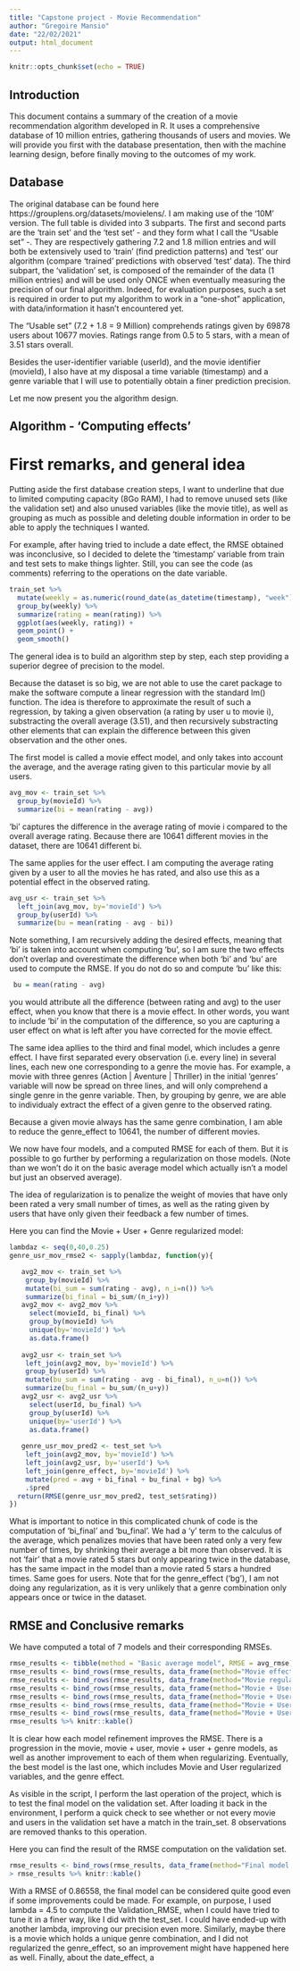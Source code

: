 ```yaml
---
title: "Capstone project - Movie Recommendation"
author: "Gregoire Mansio"
date: "22/02/2021"
output: html_document
---
```


```r
knitr::opts_chunk$set(echo = TRUE)
```

## Introduction

This document contains a summary of the creation of a movie recommendation algorithm developed in R.
It uses a comprehensive database of 10 million entries, gathering thousands of users and movies.
We will provide you first with the database presentation, then with the machine learning design, before finally moving to the outcomes of my work. 


## Database

The original database can be found here https://grouplens.org/datasets/movielens/. I am making use of the '10M' version.
The full table is divided into 3 subparts. The first and second parts are the 'train set' and the 'test set' - and they form what I call the "Usable set" -. They are respectively gathering 7.2 and 1.8 million entries and will both be extensively used to 'train' (find prediction patterns) and 'test' our algorithm (compare 'trained' predictions with observed 'test' data).
The third subpart, the 'validation' set, is composed of the remainder of the data (1 million entries) and will be used only ONCE when eventually measuring the precision of our final algorithm. Indeed, for evaluation purposes, such a set is required in order to put my algorithm to work in a "one-shot" application, with data/information it hasn't encountered yet.


The "Usable set" (7.2 + 1.8 = 9 Million) comprehends ratings given by 69878
users about 10677 movies. Ratings range from 0.5 to 5 stars, with a mean of 3.51 stars overall.

Besides the user-identifier variable (userId), and the movie identifier (movieId), I also have at my disposal a time variable (timestamp) and a genre variable that I will use to potentially obtain a finer prediction precision.

Let me now present you the algorithm design.


## Algorithm - 'Computing effects'
# First remarks, and general idea

Putting aside the first database creation steps, I want to underline that due to limited computing capacity (8Go RAM), I had to remove unused sets (like the validation set) and also unused variables (like the movie title), as well as grouping as much as possible and deleting double information in order to be able to apply the techniques I wanted. 

For example, after having tried to include a date effect, the RMSE obtained was inconclusive, so I decided to delete the 'timestamp' variable from train and test sets to make things lighter. Still, you can see the code (as comments) referring to the operations on the date variable.

```r
train_set %>%
  mutate(weekly = as.numeric(round_date(as_datetime(timestamp), "week"))) %>%
  group_by(weekly) %>%
  summarize(rating = mean(rating)) %>%
  ggplot(aes(weekly, rating)) +
  geom_point() +
  geom_smooth()
```


The general idea is to build an algorithm step by step, each step providing a superior degree of precision to the model. 

Because the dataset is so big, we are not able to use the caret package to make the software compute a linear regression with the standard lm() function. The idea is therefore to approximate the result of such a regression, by taking a given observation (a rating by user u to movie i), substracting the overall average (3.51), and then recursively substracting other elements that can explain the difference between this given observation and the other ones.

The first model is called a movie effect model, and only takes into account the average, and the average rating given to this particular movie by all users.

```r
avg_mov <- train_set %>% 
  group_by(movieId) %>% 
  summarize(bi = mean(rating - avg))
```

'bi' captures the difference in the average rating of movie i compared to the overall average rating. Because there are 10641 different movies in the dataset, there are 10641 different bi.

The same applies for the user effect.
I am computing the average rating given by a user to all the movies he has rated, and also use this as a potential effect in the observed rating.

```r
avg_usr <- train_set %>% 
  left_join(avg_mov, by='movieId') %>%
  group_by(userId) %>% 
  summarize(bu = mean(rating - avg - bi))
```

Note something, I am recursively adding the desired effects, meaning that 'bi' is taken into account when computing 'bu', so I am sure the two effects don't overlap and overestimate the difference when both 'bi' and 'bu' are used to compute the RMSE. If you do not do so and compute 'bu' like this: 

```r
 bu = mean(rating - avg)
```
you would attribute all the difference (between rating and avg) to the user effect, when you know that there is a movie effect. 
In other words, you want to include 'bi' in the computation of the difference, so you are capturing a user effect on what is left after you have corrected for the movie effect. 

The same idea apllies to the third and final model, which includes a genre effect.
I have first separated every observation (i.e. every line) in several lines, each new one corresponding to a genre the movie has. For example, a movie with three genres (Action | Aventure | Thriller) in the initial 'genres' variable will now be spread on three lines, and will only comprehend a single genre in the genre variable. Then, by grouping by genre, we are able to individualy extract the effect of a given genre to the observed rating.

Because a given movie always has the same genre combination, I am able to reduce the genre_effect to 10641, the number of different movies.


We now have four models, and a computed RMSE for each of them.
But it is possible to go further by performing a regularization on those models. (Note than we won't do it on the basic average model which actually isn't a model but just an observed average).

The idea of regularization is to penalize the weight of movies that have only been rated a very small number of times, as well as the rating given by users that have only given their feedback a few number of times.

Here you can find the Movie + User + Genre regularized model:

```r
lambdaz <- seq(0,40,0.25)
genre_usr_mov_rmse2 <- sapply(lambdaz, function(y){

   avg2_mov <- train_set %>%
    group_by(movieId) %>%
    mutate(bi_sum = sum(rating - avg), n_i=n()) %>%
    summarize(bi_final = bi_sum/(n_i+y))
   avg2_mov <- avg2_mov %>% 
     select(movieId, bi_final) %>% 
     group_by(movieId) %>% 
     unique(by='movieId') %>% 
     as.data.frame()
   
   avg2_usr <- train_set %>%
    left_join(avg2_mov, by='movieId') %>%
    group_by(userId) %>%
    mutate(bu_sum = sum(rating - avg - bi_final), n_u=n()) %>%
    summarize(bu_final = bu_sum/(n_u+y))
   avg2_usr <- avg2_usr %>% 
     select(userId, bu_final) %>% 
     group_by(userId) %>% 
     unique(by='userId') %>%
     as.data.frame()
   
   genre_usr_mov_pred2 <- test_set %>%
    left_join(avg2_mov, by='movieId') %>%
    left_join(avg2_usr, by='userId') %>%
    left_join(genre_effect, by='movieId') %>%
    mutate(pred = avg + bi_final + bu_final + bg) %>%
    .$pred
  return(RMSE(genre_usr_mov_pred2, test_set$rating))
})
```

What is important to notice in this complicated chunk of code is the computation of 'bi_final' and 'bu_final'. We had a 'y' term to the calculus of the average, which penalizes movies that have been rated only a very few number of times, by shrinking their average a bit more than observed. It is not 'fair' that a movie rated 5 stars but only appearing twice in the database, has the same impact in the model than a movie rated 5 stars a hundred times. Same goes for users. 
Note that for the genre_effect ('bg'), I am not doing any regularization, as it is very unlikely that a genre combination only appears once or twice in the dataset.

## RMSE and Conclusive remarks

We have computed a total of 7 models and their corresponding RMSEs.

```r
rmse_results <- tibble(method = "Basic average model", RMSE = avg_rmse)
rmse_results <- bind_rows(rmse_results, data_frame(method="Movie effect model", RMSE= mov_rmse))
rmse_results <- bind_rows(rmse_results, data_frame(method="Movie regularized model", RMSE= mov_rmse_final))
rmse_results <- bind_rows(rmse_results, data_frame(method="Movie + User model", RMSE= usr_mov_rmse))
rmse_results <- bind_rows(rmse_results, data_frame(method="Movie + User regularized model", RMSE= usr_mov_rmse_final))
rmse_results <- bind_rows(rmse_results, data_frame(method="Movie + User + Genre  model", RMSE= genre_usr_mov_rmse))
rmse_results <- bind_rows(rmse_results, data_frame(method="Movie + User + Genre regularized model", RMSE= genre_usr_mov_rmse_final))
rmse_results %>% knitr::kable()

```

It is clear how each model refinement improves the RMSE. There is a progression in the movie, movie + user, movie + user + genre models, as well as another improvement to each of them when regularizing.
Eventually, the best model is the last one, which includes Movie and User regularized variables, and the genre effect.

As visible in the script, I perform the last operation of the project, which is to test the final model on the validation set.
After loading it back in the environment, I perform a quick check to see whether or not every movie and users in the validation set have a match in the train_set. 8 observations are removed thanks to this operation.

Here you can find the result of the RMSE computation on the validation set.

```r
rmse_results <- bind_rows(rmse_results, data_frame(method="Final model on Validation set", RMSE= Validation_RMSE))
> rmse_results %>% knitr::kable()
```
With a RMSE of 0.86558, the final model can be considered quite good even if some improvements could be made. For example, on purpose, I used lambda = 4.5 to compute the Validation_RMSE, when I could have tried to tune it in a finer way, like I did with the test_set. I could have ended-up with another lambda, improving our precision even more.
Similarly, maybe there is a movie which holds a unique genre combination, and I did not regularized the genre_effect, so an improvement might have happened here as well.
Finally, about the date_effect, a 
